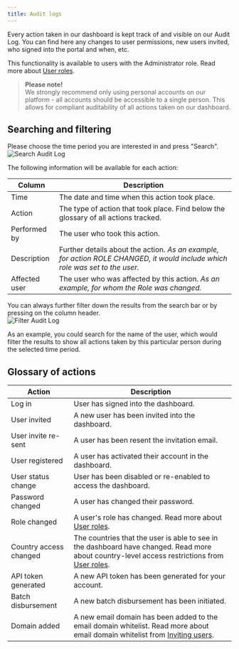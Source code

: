 ```yaml
---
title: Audit logs
---
```


Every action taken in our dashboard is kept track of and visible on our Audit Log. You can find here any changes to user permissions, new users invited, who signed into the portal and when, etc.

This functionality is available to users with the Administrator role. Read more about [User roles](/dashboard/user_management/user_roles).

> **Please note!**  
> We strongly recommend only using personal accounts on our platform - all accounts should be accessible to a single person. This allows for compliant auditability of all actions taken on our dashboard.

## Searching and filtering

Please choose the time period you are interested in and press "Search".  
![Search Audit Log](/images/dashboard/other/search_audit_log.png)

The following information will be available for each action:

| Column       | Description                                                                                     |
|--------------|-------------------------------------------------------------------------------------------------|
| Time         | The date and time when this action took place.                                                  |
| Action       | The type of action that took place. Find below the glossary of all actions tracked.             |
| Performed by | The user who took this action.                                                                  |
| Description  | Further details about the action. *As an example, for action ROLE CHANGED, it would include which role was set to the user.* |
| Affected user| The user who was affected by this action. *As an example, for whom the Role was changed.*       |

You can always further filter down the results from the search bar or by pressing on the column header.  
![Filter Audit Log](/images/dashboard/other/filter_audit_log.png)

As an example, you could search for the name of the user, which would filter the results to show all actions taken by this particular person during the selected time period.

## Glossary of actions

| Action                | Description                                                                                           |
|-----------------------|-------------------------------------------------------------------------------------------------------|
| Log in                | User has signed into the dashboard.                                                                   |
| User invited          | A new user has been invited into the dashboard.                                                       |
| User invite re-sent   | A user has been resent the invitation email.                                                          |
| User registered       | A user has activated their account in the dashboard.                                                  |
| User status change    | User has been disabled or re-enabled to access the dashboard.                                         |
| Password changed      | A user has changed their password.                                                                    |
| Role changed          | A user's role has changed. Read more about [User roles](/dashboard/user_management/user_roles).                         |
| Country access changed| The countries that the user is able to see in the dashboard have changed. Read more about country-level access restrictions from [User roles](/dashboard/user_management/user_roles). |
| API token generated   | A new API token has been generated for your account.                                                  |
| Batch disbursement    | A new batch disbursement has been initiated.                                                          |
| Domain added          | A new email domain has been added to the email domain whitelist. Read more about email domain whitelist from [Inviting users](/dashboard/user_management/user_roles). |